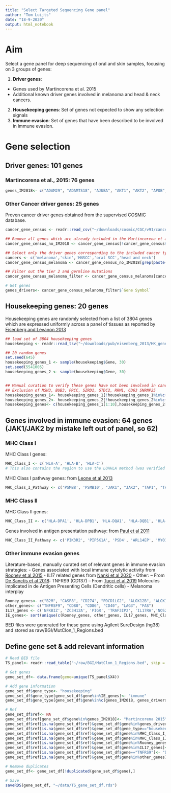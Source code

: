 ```yaml
---
title: "Select Targeted Sequencing Gene panel"
author: "Tom Luijts"
date: "18-9-2020"
output: html_notebook
---
```


# Aim

Select a gene panel for deep sequencing of oral and skin samples, focusing on 3 groups of genes:

1. **Driver genes**: 
  - Genes used by Martincorena et al. 2015
  - Additional known driver genes involved in melanoma and head & neck cancers.
2. **Housekeeping genes**: Set of genes not expected to show any selection signals
3. **Immune evasion**: Set of genes that have been described to be involved in immune evasion.

# Gene selection

## Driver genes: 101 genes

### Martincorena et al., 2015: 76 genes

```r
genes_IM2018<- c("ADAM29", "ADAMTS18", "AJUBA", "AKT1", "AKT2", "APOB", "ARID1A", "ARID2", "AURKA", "ADGRB3", "BRAF", "CASP8", "CCND1", "CDH1", "CDKN2A", "CR2", "CREBBP", "CUL3", "DICER1", "EGFR", "EPHA2", "ERBB2", "ERBB3", "ERBB4", "EZH2", "FAT1", "FAT4", "FBXW7", "FGFR1", "FGFR2", "FGFR3", "FLG2", "GRIN2A", "GRM3", "HRAS", "IRF6", "KCNH5", "KEAP1", "KMT2A", "KMT2C", "KMT2D", "KRAS", "MET", "MUC17", "NF1", "NFE2L2", "NOTCH1", "NOTCH2", "NOTCH3", "NOTCH4", "NRAS", "NSD1", "PCED1B", "PIK3CA", "PLCB1", "PPP1R3A", "PREX2", "PTCH1", "PTEN", "PTPRT", "RB1", "RBM10", "SALL1", "SCN11A", "SCN1A", "SETD2", "SMAD4", "SMO", "SOX2", "SPHKAP", "SUFU", "TP53", "TP63", "TRIOBP", "ZNF750", "TGFBR2")
```

### Other Cancer driver genes: 25 genes

Proven cancer driver genes obtained from the supervised COSMIC database.

```r
cancer_gene_census <- readr::read_csv("~/downloads/cosmic/CGC/v91/cancer_gene_census.csv")

## Remove all genes which are already included in the Martincorena et al. study
cancer_gene_census_no_IM2018 <- cancer_gene_census[!cancer_gene_census$`Gene Symbol` %in% genes_IM2018,]

## Select only the driver genes corresponding to the included cancer types (melanoma/skin and head & neck cancer)
cancers <- c('melanoma','skin','HNSCC','oral SCC','head and neck')
cancer_gene_census_melanoma <- cancer_gene_census_no_IM2018[grep(paste(cancers,collapse="|"), cancer_gene_census_no_IM2018$`Tumour Types(Somatic)`),]

## Filter out the tier 2 and germline mutations
cancer_gene_census_melanoma_filter <- cancer_gene_census_melanoma[cancer_gene_census_melanoma$Tier==1 & cancer_gene_census_melanoma$Somatic=='yes' & is.na(cancer_gene_census_melanoma$Germline),]

# Get genes
genes_drivers<- cancer_gene_census_melanoma_filter$`Gene Symbol`
```

## Housekeeping genes: 20 genes

Housekeeping genes are randomly selected from a list of 3804 genes which are expressed uniformly across a panel of tissues as reported by [Eisenberg and Levanon 2013](https://www.cell.com/trends/genetics/fulltext/S0168-9525(13)00089-9) 

```r
## load set of 3804 housekeeping genes
housekeeping <- readr::read_tsv("~/downloads/pub/eisenberg_2013/HK_genes.txt", col_names = c("Gene","RefSeq transcript"))

## 20 random genes
set.seed(645)
housekeeping_genes_1 <- sample(housekeeping$Gene, 30)
set.seed(5541005)
housekeeping_genes_2 <- sample(housekeeping$Gene, 30)


## Manual curation to verify these genes have not been involved in cancer
## Exclusion of MSH3, BUB3, PRCC, SZRD1, GTDC2, RRM1, CD63 SNRNP25
housekeeping_genes_1<- housekeeping_genes_1[!housekeeping_genes_1%in%c("MSH3", "BUB3", "PRCC", "SZRD1", "GTDC2", "RRM1", "CD63", "SNRNP25")]
housekeeping_genes_2<- housekeeping_genes_2[!housekeeping_genes_2%in%c("MSH3", "BUB3", "PRCC", "SZRD1", "GTDC2", "RRM1", "CD63", "SNRNP25")]
housekeeping_genes<- c(housekeeping_genes_1[1:10],housekeeping_genes_2[1:10])
```

## Genes involved in immune evasion: 64 genes (JAK1/JAK2 by mistake left out of panel, so 62)

### MHC Class I

MHC Class I genes:
```r
MHC_Class_I <- c('HLA-A', 'HLA-B', 'HLA-C')
# This also contains the region to use the LOHHLA method (was verified manually)
```

MHC Class I pathway genes: from [Leone et al 2013](https://doi.org/10.1093/jnci/djt184)
```r
MHC_Class_I_Pathway <- c('PSMB8', 'PSMB10', "JAK1", "JAK2", "TAP1", "TAP2", "ERAP1", "ERAP2", 'CANX', 'CALR', "TAPBP")
```

### MHC Class II

MHC Class II genes:
```r
MHC_Class_II <- c('HLA-DPA1', 'HLA-DPB1', 'HLA-DQA1', 'HLA-DQB1', 'HLA-DRA', 'HLA-DRB1', 'HLA-DRB5')
```

Genes involved in antigen presentation pathway: from [Paul et al 2011](https://www.sciencedirect.com/science/article/pii/S009286741100300X)
```r
MHC_Class_II_Pathway <- c('PIK3R2', 'PIP5K1A', 'PSD4', 'ARL14EP', 'MYO1E')
```

### Other immune evasion genes

Literature-based, manually curated set of relevant genes in immune evasion strategies:
- Genes associated with local immune cytolytic activity from [Rooney et al 2015](https://doi.org/10.1016/j.cell.2014.12.033)
- IL17 related genes from [Nanki et al 2020](https://www.nature.com/articles/s41586-019-1844-5)
- Other:
-- From [De Sanctis et al 2018](https://www.sciencedirect.com/science/article/pii/S1044532318300265#sect0050): TNFRS9 (CD137)
-- From [Tucci et al 2019](https://www.ncbi.nlm.nih.gov/pmc/articles/PMC6848379/table/T1/?report=objectonly) Molecules implicated in de Antigen Presenting Cells (Dendritic cells) - Melanoma interplay

```r
Rooney_genes<- c("B2M", "CASP8", "CD274", "PDCD1LG2", "ALOX12B", "ALOX15B")
other_genes<- c("TNFRSF9", "CD80", "CD86", "CD40", "LAG3", "FAS")
IL17_genes <- c('NFKBIZ', 'ZC3H12A', 'PIGR', 'TRAF3IP2', 'IL17RA','NOS2', 'OSMR', 'IL15RA', 'TLR3')
IE_genes<- sort(unique(c(Rooney_genes, other_genes, IL17_genes, MHC_Class_I, MHC_Class_I_Pathway, MHC_Class_II, MHC_Class_II_Pathway)))
```

BED files were generated for these gene using Agilent SureDesign (hg38) and stored as raw/BGI/MutClon_1_Regions.bed

## Define gene set & add relevant information

```r
# Read BED file
TS_panel<- readr::read_table("~/raw/BGI/MutClon_1_Regions.bed", skip = 2, col_names = F)

# Get genes
gene_set_df<- data.frame(gene=unique(TS_panel$X4))

# Add gene information
gene_set_df$gene_type<- "housekeeping"
gene_set_df$gene_type[gene_set_df$gene%in%IE_genes]<- "immune"
gene_set_df$gene_type[gene_set_df$gene%in%c(genes_IM2018, genes_drivers)]<- "driver"

# Ref
gene_set_df$ref<- NA
gene_set_df$ref[gene_set_df$gene%in%genes_IM2018]<- "Martincorena 2015"
gene_set_df$ref[is.na(gene_set_df$ref)&gene_set_df$gene%in%genes_drivers]<- "Cosmic v91"
gene_set_df$ref[is.na(gene_set_df$ref)&gene_set_df$gene_type=="housekeeping"]<- "Eisenberg 2013"
gene_set_df$ref[is.na(gene_set_df$ref)&gene_set_df$gene%in%MHC_Class_I_Pathway]<- "Leone 2013"
gene_set_df$ref[is.na(gene_set_df$ref)&gene_set_df$gene%in%MHC_Class_II_Pathway]<- "Paul 2011"
gene_set_df$ref[is.na(gene_set_df$ref)&gene_set_df$gene%in%Rooney_genes]<- "Rooney 2015"
gene_set_df$ref[is.na(gene_set_df$ref)&gene_set_df$gene%in%IL17_genes]<- "Nanki 2020"
gene_set_df$ref[is.na(gene_set_df$ref)&gene_set_df$gene=="TNFRS9"]<- "De Sanctis 2018"
gene_set_df$ref[is.na(gene_set_df$ref)&gene_set_df$gene%in%other_genes]<- "Tucci 2019"

# Remove duplicates
gene_set_df<- gene_set_df[!duplicated(gene_set_df$gene),]

# Save
saveRDS(gene_set_df, "~/data/TS_gene_set_df.rds")
```

